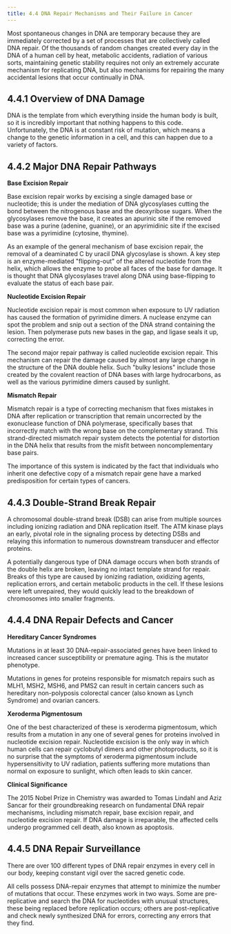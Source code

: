 ```yaml
---
title: 4.4 DNA Repair Mechanisms and Their Failure in Cancer
---
```



Most spontaneous changes in DNA are temporary because they are immediately corrected by a set of processes that are collectively called DNA repair. Of the thousands of random changes created every day in the DNA of a human cell by heat, metabolic accidents, radiation of various sorts, maintaining genetic stability requires not only an extremely accurate mechanism for replicating DNA, but also mechanisms for repairing the many accidental lesions that occur continually in DNA.

## 4.4.1 Overview of DNA Damage

DNA is the template from which everything inside the human body is built, so it is incredibly important that nothing happens to this code. Unfortunately, the DNA is at constant risk of mutation, which means a change to the genetic information in a cell, and this can happen due to a variety of factors.

## 4.4.2 Major DNA Repair Pathways

**Base Excision Repair**

Base excision repair works by excising a single damaged base or nucleotide; this is under the mediation of DNA glycosylases cutting the bond between the nitrogenous base and the deoxyribose sugars. When the glycosylases remove the base, it creates an apurinic site if the removed base was a purine (adenine, guanine), or an apyrimidinic site if the excised base was a pyrimidine (cytosine, thymine).

As an example of the general mechanism of base excision repair, the removal of a deaminated C by uracil DNA glycosylase is shown. A key step is an enzyme-mediated "flipping-out" of the altered nucleotide from the helix, which allows the enzyme to probe all faces of the base for damage. It is thought that DNA glycosylases travel along DNA using base-flipping to evaluate the status of each base pair.

**Nucleotide Excision Repair**

Nucleotide excision repair is most common when exposure to UV radiation has caused the formation of pyrimidine dimers. A nuclease enzyme can spot the problem and snip out a section of the DNA strand containing the lesion. Then polymerase puts new bases in the gap, and ligase seals it up, correcting the error.

The second major repair pathway is called nucleotide excision repair. This mechanism can repair the damage caused by almost any large change in the structure of the DNA double helix. Such "bulky lesions" include those created by the covalent reaction of DNA bases with large hydrocarbons, as well as the various pyrimidine dimers caused by sunlight.

**Mismatch Repair**

Mismatch repair is a type of correcting mechanism that fixes mistakes in DNA after replication or transcription that remain uncorrected by the exonuclease function of DNA polymerase, specifically bases that incorrectly match with the wrong base on the complementary strand. This strand-directed mismatch repair system detects the potential for distortion in the DNA helix that results from the misfit between noncomplementary base pairs.

The importance of this system is indicated by the fact that individuals who inherit one defective copy of a mismatch repair gene have a marked predisposition for certain types of cancers.

## 4.4.3 Double-Strand Break Repair

A chromosomal double-strand break (DSB) can arise from multiple sources including ionizing radiation and DNA replication itself. The ATM kinase plays an early, pivotal role in the signaling process by detecting DSBs and relaying this information to numerous downstream transducer and effector proteins.

A potentially dangerous type of DNA damage occurs when both strands of the double helix are broken, leaving no intact template strand for repair. Breaks of this type are caused by ionizing radiation, oxidizing agents, replication errors, and certain metabolic products in the cell. If these lesions were left unrepaired, they would quickly lead to the breakdown of chromosomes into smaller fragments.

## 4.4.4 DNA Repair Defects and Cancer

**Hereditary Cancer Syndromes**

Mutations in at least 30 DNA-repair-associated genes have been linked to increased cancer susceptibility or premature aging. This is the mutator phenotype.

Mutations in genes for proteins responsible for mismatch repairs such as MLH1, MSH2, MSH6, and PMS2 can result in certain cancers such as hereditary non-polyposis colorectal cancer (also known as Lynch Syndrome) and ovarian cancers.

**Xeroderma Pigmentosum**

One of the best characterized of these is xeroderma pigmentosum, which results from a mutation in any one of several genes for proteins involved in nucleotide excision repair. Nucleotide excision is the only way in which human cells can repair cyclobutyl dimers and other photoproducts, so it is no surprise that the symptoms of xeroderma pigmentosum include hypersensitivity to UV radiation, patients suffering more mutations than normal on exposure to sunlight, which often leads to skin cancer.

**Clinical Significance**

The 2015 Nobel Prize in Chemistry was awarded to Tomas Lindahl and Aziz Sancar for their groundbreaking research on fundamental DNA repair mechanisms, including mismatch repair, base excision repair, and nucleotide excision repair. If DNA damage is irreparable, the affected cells undergo programmed cell death, also known as apoptosis.

## 4.4.5 DNA Repair Surveillance

There are over 100 different types of DNA repair enzymes in every cell in our body, keeping constant vigil over the sacred genetic code.

All cells possess DNA-repair enzymes that attempt to minimize the number of mutations that occur. These enzymes work in two ways. Some are pre-replicative and search the DNA for nucleotides with unusual structures, these being replaced before replication occurs; others are post-replicative and check newly synthesized DNA for errors, correcting any errors that they find.
